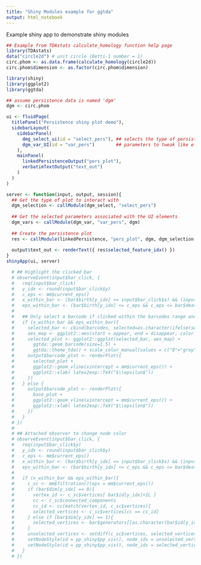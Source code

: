 ```yaml
---
title: "Shiny Modules example for ggtda"
output: html_notebook
---
```


Example shiny app to demonstrate shiny modules

```r
## Example from TDAstats calculate_homology function help page
library(TDAstats)
data("circle2d") # unit circle (Betti-1 number = 1)
circ.phom <- as.data.frame(calculate_homology(circle2d))
circ.phom$dimension <- as.factor(circ.phom$dimension)
```

```r
library(shiny)
library(ggplot2)
library(ggtda)

## assume persistence data is named 'dgm' 
dgm <- circ.phom

ui <- fluidPage(
  titlePanel("Persistence shiny plot demo"), 
  sidebarLayout(
    sidebarPanel(
      dmg_select_ui(id = "select_pers"), ## selects the type of persistence plot to show
      dgm_var_UI(id = "var_pers")        ## parameters to tweak like e.g. noise threshold 
    ), 
    mainPanel(
      linkedPersistenceOutput("pers_plot"), 
      verbatimTextOutput("text_out")
    )
  )
)

server <- function(input, output, session){
  ## Get the type of plot to interact with  
  dgm_selection <- callModule(dgm_select, "select_pers")
  
  ## Get the selected parameters associated with the UI elements
  dgm_vars <- callModule(dgm_var, "var_pers", dgm)
  
  ## Create the persistence plot
  res <- callModule(linkedPersistence, "pers_plot", dgm, dgm_selection, dgm_vars)
  
  output$text_out <- renderText({ res$selected_feature_idx() })
}
shinyApp(ui, server)
```



```r
  # ## Highlight the clicked bar
  # observeEvent(input$bar_click, {
  #   req(input$bar_click)
  #   y_idx <- round(input$bar_click$y)
  #   c_eps <- mm$current_eps()
  #   x_within_bar <- (bar$birth[y_idx] <= input$bar_click$x) && (input$bar_click$x <= bar$death[y_idx])
  #   eps_within_bar <- (bar$birth[y_idx] <= c_eps && c_eps <= bar$death[y_idx])
  #   
  #   ## Only select a barcode if clicked within the barcodes range and the filtration state allows it
  #   if (x_within_bar && eps_within_bar){
  #     selected_bar <- cbind(barcodes, selected=as.character(ifelse(seq(length(bar$id)) == y_idx, 1L, 0L)))
  #     aes_map <- ggplot2::aes(start = appear, end = disappear, color = selected, group=id_)
  #     selected_plot <- ggplot2::ggplot(selected_bar, aes_map) +
  #       ggtda::geom_barcode(size=1.5) +
  #       ggtda::theme_tda() + scale_color_manual(values = c("0"="gray", "1"="red")) 
  #     output$barcode_plot <- renderPlot({ 
  #       selected_plot + 
  #       ggplot2::geom_vline(xintercept = mm$current_eps()) + 
  #       ggplot2::xlab( latex2exp::TeX("$\\epsilon$")) 
  #     })
  #   } else {
  #     output$barcode_plot <- renderPlot({ 
  #       base_plot + 
  #       ggplot2::geom_vline(xintercept = mm$current_eps()) + 
  #       ggplot2::xlab( latex2exp::TeX("$\\epsilon$"))
  #     }) 
  #   }
  # })
  # 
  # ## Attached observer to change node color
  # observeEvent(input$bar_click, {
  #   req(input$bar_click$y)
  #   y_idx <- round(input$bar_click$y)
  #   c_eps <- mm$current_eps()
  #   x_within_bar <- (bar$birth[y_idx] <= input$bar_click$x) && (input$bar_click$x <= bar$death[y_idx])
  #   eps_within_bar <- (bar$birth[y_idx] <= c_eps && c_eps <= bar$death[y_idx])
  #   
  #   if (x_within_bar && eps_within_bar){
  #     c_sc <- mm$filtration()(eps = mm$current_eps())
  #     if (bar$dim[y_idx] == 0){
  #       vertex_id <- c_sc$vertices[ bar$id[y_idx]+1L ]
  #       cc <- c_sc$connected_components
  #       cc_id <- cc[match(vertex_id, c_sc$vertices)]
  #       selected_vertices <- c_sc$vertices[cc == cc_id]
  #     } else if (bar$dim[y_idx] == 1){
  #       selected_vertices <- bar$generators[[as.character(bar$id[y_idx])]]
  #     }
  #     unselected_vertices <- setdiff(c_sc$vertices, selected_vertices)
  #     setNodeStyle(id = pp_shiny$pp_vis(), node_ids = unselected_vertices, color = rgb(0.6, 0.6, 0.6))
  #     setNodeStyle(id = pp_shiny$pp_vis(), node_ids = selected_vertices, color = rgb(1, 0, 0))
  #   }
  # })
```

